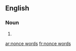 ==English==

===Noun===
{{head|en|noun plural form}}

# {{plural of|nonce word|lang=en}}

[[ar:nonce words]]
[[fr:nonce words]]